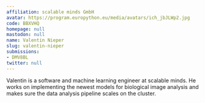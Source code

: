 ```yaml
---
affiliation: scalable minds GmbH
avatar: https://program.europython.eu/media/avatars/ich_jbJLWp2.jpg
code: BBXVHQ
homepage: null
mastodon: null
name: Valentin Nieper
slug: valentin-nieper
submissions:
- DMV8BL
twitter: null
---
```


Valentin is a software and machine learning engineer at scalable minds. He works on implementing the newest models for biological image analysis and makes sure the data analysis pipeline scales on the cluster.
